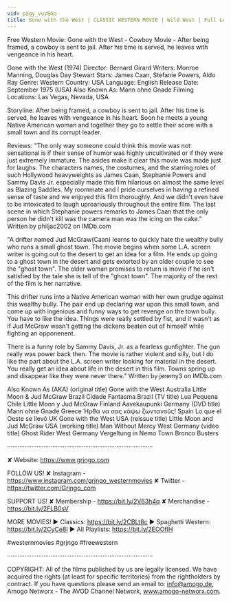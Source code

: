```yaml
---
vid: pSgy_vuzEGo
title: Gone with the West | CLASSIC WESTERN MOVIE | Wild West | Full Length | English
---
```


Free Western Movie: Gone with the West - Cowboy Movie - After being framed, a cowboy is sent to jail. After his time is served, he leaves with vengeance in his heart.

Gone with the West (1974)
Director: Bernard Girard
Writers: Monroe Manning, Douglas Day Stewart 
Stars: James Caan, Stefanie Powers, Aldo Ray
Genre: Western
Country: USA
Language: English
Release Date: September 1975 (USA) 
Also Known As: Mann ohne Gnade 
Filming Locations: Las Vegas, Nevada, USA

Storyline:
After being framed, a cowboy is sent to jail. After his time is served, he leaves with vengeance in his heart. Soon he meets a young Native American woman and together they go to settle their score with a small town and its corrupt leader.

Reviews:
"The only way someone could think this movie was not sensational is if their sense of humor was highly uncultivated or if they were just extremely immature. The asides make it clear this movie was made just for laughs. The characters names, the costumes, and the starring roles of such Hollywood heavyweights as James Caan, Stephanie Powers and Sammy Davis Jr. especially made this film hilarious on almost the same level as Blazing Saddles. My roommate and I pride ourselves in having a refined sense of taste and we enjoyed this film thoroughly. And we didn't even have to be intoxicated to laugh uproariously throughout the entire film. The last scene in which Stephanie powers remarks to James Caan that the only person he didn't kill was the camera man was the icing on the cake." Written by philjac2002 on IMDb.com 

"A drifter named Jud McGraw(Caan) learns to quickly hate the wealthy bully who runs a small ghost town. The movie begins when some L.A. screen writer is going out to the desert to get an idea for a film. He ends up going to a ghost town in the desert and gets extorted by an older couple to see the "ghost town". The older woman promises to return is movie if he isn't satisfied by the tale she is tell of the "ghost town". The majority of the rest of the film is her narrative.

This drifter runs into a Native American woman with her own grudge against this wealthy bully. The pair end up declaring war upon this small town, and come up with ingenious and funny ways to get revenge on the town bully. You have to like the idea. Things were really settled by fist, and it wasn't as if Jud McGraw wasn't getting the dickens beaten out of himself while fighting an opponenent.

There is a funny role by Sammy Davis, Jr. as a fearless gunfighter. The gun really was power back then. The movie is rather violent and silly, but I do like the part about the L.A. screen writer looking for material in the desert. You really get an idea about life in the desert in this film. Towns spring up and disappear like they were never there." Written by jeremy3 on IMDb.com 

Also Known As (AKA)
(original title) Gone with the West
Australia Little Moon & Jud McGraw
Brazil Cidade Fantasma
Brazil (TV title) Lua Pequena
Chile Little Moon y Jud McGraw
Finland Aavekaupunki
Germany (DVD title) Mann ohne Gnade
Greece Ήρθα να σας κάψω ζωντανούς!
Spain Lo que el Oeste se llevó
UK Gone with the West
USA (reissue title) Little Moon and Jud McGraw
USA (working title) Man Without Mercy
West Germany (video title) Ghost Rider
West Germany Vergeltung in Nemo Town
Bronco Busters

····················································································

✘ Website: https://www.grjngo.com

FOLLOW US!
✘ Instagram - https://www.instagram.com/grjngo_westernmovies
✘ Twitter - https://twitter.com/Grjngo_com

SUPPORT US!
✘ Membership - https://bit.ly/2V63h4q
✘ Merchandise - https://bit.ly/2FLB0sV

MORE MOVIES! 
► Classics: https://bit.ly/2CBLt8c 
► Spaghetti Western: https://bit.ly/2CyCe8I 
► All Playlists: https://bit.ly/2EOOfIH 

#westernmovies #grjngo #freewestern

····················································································

COPYRIGHT: All of the films published by us are legally licensed. We have acquired the rights (at least for specific territories) from the rightholders by contract. If you have questions please send an email to: info@amogo.de, Amogo Networx - The AVOD Channel Network, www.amogo-networx.com.